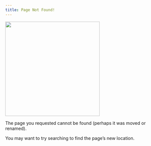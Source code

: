 ```yaml
---
title: Page Not Found!
---
```


![](404.png){fig-align="center" width=300}

The page you requested cannot be found (perhaps it was moved or renamed).

You may want to try searching to find the page's new location.